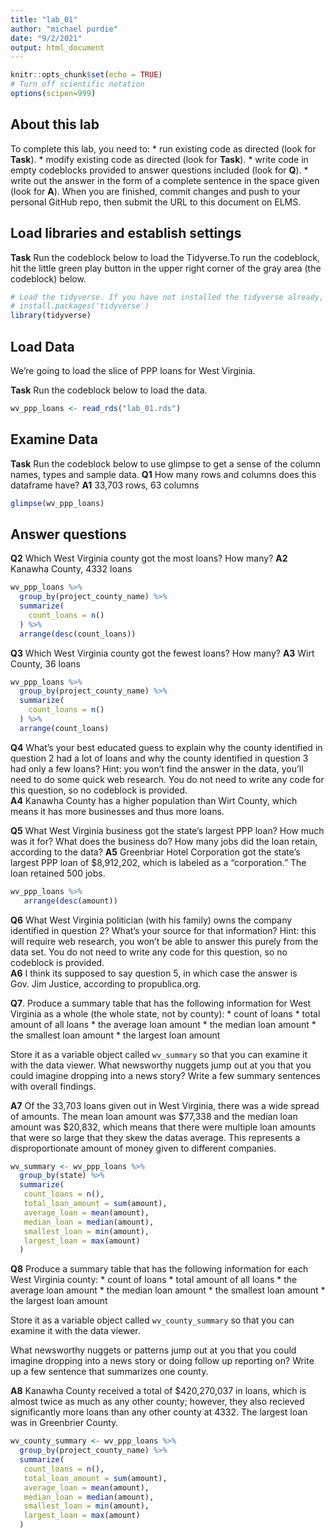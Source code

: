 ```yaml
---
title: "lab_01"
author: "michael purdie"
date: "9/2/2021"
output: html_document
---
```


```r
knitr::opts_chunk$set(echo = TRUE)
# Turn off scientific notation
options(scipen=999)
```

## About this lab

To complete this lab, you need to:
* run existing code as directed (look for **Task**). 
* modify existing code as directed (look for **Task**).
* write code in empty codeblocks provided to answer questions included (look for **Q**). 
* write out the answer in the form of a complete sentence in the space given (look for **A**). 
When you are finished, commit changes and push to your personal GitHub repo, then submit the URL to this document on ELMS. 

## Load libraries and establish settings

**Task** Run the codeblock below to load the Tidyverse.To run the codeblock, hit the little green play button in the upper right corner of the gray area (the codeblock) below.

```r


# Load the tidyverse. If you have not installed the tidyverse already, remove the # from the next line and run it first.  
# install.packages('tidyverse')
library(tidyverse)
```

## Load Data 

We're going to load the slice of PPP loans for West Virginia.

**Task** Run the codeblock below to load the data. 

```r
wv_ppp_loans <- read_rds("lab_01.rds")
```

## Examine Data

**Task** Run the codeblock below to use glimpse to get a sense of the column names, types and sample data. 
**Q1** How many rows and columns does this dataframe have?
**A1** 33,703 rows, 63 columns

```r
glimpse(wv_ppp_loans)
```

## Answer questions

**Q2** Which West Virginia county got the most loans? How many?
**A2** Kanawha County, 4332 loans

```r
wv_ppp_loans %>%
  group_by(project_county_name) %>%
  summarize(
    count_loans = n()
  ) %>%
  arrange(desc(count_loans))
```
**Q3** Which West Virginia county got the fewest loans? How many?
**A3** Wirt County, 36 loans

```r
wv_ppp_loans %>%
  group_by(project_county_name) %>%
  summarize(
    count_loans = n()
  ) %>%
  arrange(count_loans)
```
**Q4** What's your best educated guess to explain why the county identified in question 2 had a lot of loans and why the county identified in question 3 had only a few loans? Hint: you won't find the answer in the data, you'll need to do some quick web research. You do not need to write any code for this question, so no codeblock is provided.  
**A4** Kanawha County has a higher population than Wirt County, which means it has more businesses and thus more loans.


**Q5** What West Virginia business got the state's largest PPP loan? How much was it for? What does the business do? How many jobs did the loan retain, according to the data?
**A5** Greenbriar Hotel Corporation got the state's largest PPP loan of $8,912,202, which is labeled as a "corporation." The loan retained 500 jobs.

```r
wv_ppp_loans %>%
   arrange(desc(amount))
```

**Q6** What West Virginia politician (with his family) owns the company identified in question 2? What's your source for that information? Hint: this will require web research, you won't be able to answer this purely from the data set.  You do not need to write any code for this question, so no codeblock is provided.  
**A6** I think its supposed to say question 5, in which case the answer is Gov. Jim Justice, according to propublica.org.

**Q7**. Produce a summary table that has the following information for West Virginia as a whole (the whole state, not by county):
* count of loans
* total amount of all loans
* the average loan amount
* the median loan amount
* the smallest loan amount
* the largest loan amount

Store it as a variable object called `wv_summary` so that you can examine it with the data viewer. What newsworthy nuggets jump out at you that you could imagine dropping into a news story? Write a few summary sentences with overall findings. 

**A7** Of the 33,703 loans given out in West Virginia, there was a wide spread of amounts. The mean loan amount was $77,338 and the median loan amount was $20,832, which means that there were multiple loan amounts that were so large that they skew the datas average. This represents a disproportionate amount of money given to different companies.
```r
wv_summary <- wv_ppp_loans %>%
  group_by(state) %>%  
  summarize(
   count_loans = n(),
   total_loan_amount = sum(amount),
   average_loan = mean(amount),
   median_loan = median(amount),
   smallest_loan = min(amount),
   largest_loan = max(amount)
  )
```

**Q8** Produce a summary table that has the following information for each West Virginia county:
* count of loans
* total amount of all loans
* the average loan amount
* the median loan amount
* the smallest loan amount
* the largest loan amount

Store it as a variable object called `wv_county_summary` so that you can examine it with the data viewer. 

What newsworthy nuggets or patterns jump out at you that you could imagine dropping into a news story or doing follow up reporting on? Write up a few sentence that summarizes one county. 

**A8** Kanawha County received a total of $420,270,037 in loans, which is almost twice as much as any other county; however, they also recieved significantly more loans than any other county at 4332. The largest loan was in Greenbrier County.
```r
wv_county_summary <- wv_ppp_loans %>%
  group_by(project_county_name) %>%  
  summarize(
   count_loans = n(),
   total_loan_amount = sum(amount),
   average_loan = mean(amount),
   median_loan = median(amount),
   smallest_loan = min(amount),
   largest_loan = max(amount)
  ) 
```
